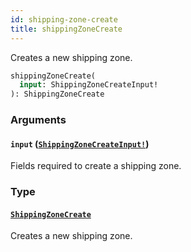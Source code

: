 ```yaml
---
id: shipping-zone-create
title: shippingZoneCreate
---
```


Creates a new shipping zone.

```graphql
shippingZoneCreate(
  input: ShippingZoneCreateInput!
): ShippingZoneCreate

```

### Arguments

#### `input` ([`ShippingZoneCreateInput!`](/api-reference/inputs/shipping-zone-create-input.mdx))

Fields required to create a shipping zone.

### Type

#### [`ShippingZoneCreate`](/api-reference/objects/shipping-zone-create.mdx)

Creates a new shipping zone.
